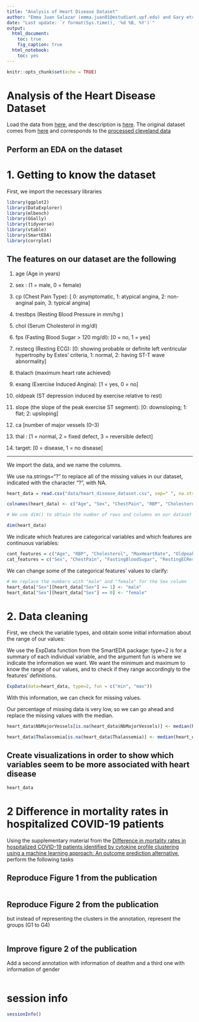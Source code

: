 ```yaml
---
title: "Analysis of Heart Disease Dataset"
author: "Emma Juan Salazar (emma.juan01@estudiant.upf.edu) and Gary etc."
date: "Last update: `r format(Sys.time(), '%d %B, %Y')`"      
output:
  html_document:
    toc: true
    fig_caption: true
  html_notebook: 
    toc: yes
---
```


```r
knitr::opts_chunk$set(echo = TRUE)
```

# Analysis of the Heart Disease Dataset

Load the data from [here](https://raw.githubusercontent.com/jpinero/DMI_2021/main/datasets/heart_disease_dataset.csv), and the description is [here](https://raw.githubusercontent.com/jpinero/DMI_2021/main/datasets/heart_disease_description.txt). The original dataset comes from [here](https://archive.ics.uci.edu/ml/datasets/Heart+Disease) and corresponds to the [processed cleveland data](https://archive.ics.uci.edu/ml/machine-learning-databases/heart-disease/processed.cleveland.data)

## Perform an EDA on the dataset

# 1. Getting to know the dataset

First, we import the necessary libraries

```r
library(ggplot2)
library(DataExplorer)
library(mlbench)
library(GGally)
library(tidyverse)
library(vtable)
library(SmartEDA)
library(corrplot)
```

## The features on our dataset are the following

1.  age (Age in years)

2.  sex : (1 = male, 0 = female)

3.  cp (Chest Pain Type): [ 0: asymptomatic, 1: atypical angina, 2: non-anginal pain, 3: typical angina]

4.  trestbps (Resting Blood Pressure in mm/hg )

5.  chol (Serum Cholesterol in mg/dl)

6.  fps (Fasting Blood Sugar \> 120 mg/dl): [0 = no, 1 = yes]

7.  restecg (Resting ECG): [0: showing probable or definite left ventricular hypertrophy by Estes' criteria, 1: normal, 2: having ST-T wave abnormality]

8.  thalach (maximum heart rate achieved)

9.  exang (Exercise Induced Angina): [1 = yes, 0 = no]

10. oldpeak (ST depression induced by exercise relative to rest)

11. slope (the slope of the peak exercise ST segment): [0: downsloping; 1: flat; 2: upsloping]

12. ca [number of major vessels (0--3)

13. thal : [1 = normal, 2 = fixed defect, 3 = reversible defect]

14. target: [0 = disease, 1 = no disease]

------------------------------------------------------------------------

We import the data, and we name the columns.

We use na.strings="?" to replace all of the missing values in our dataset, indicated with the character "?", with NA.

```r
heart_data = read.csv("data/heart_disease_dataset.csv", sep=" ", na.strings="?")

colnames(heart_data) <- c("Age", "Sex", "ChestPain", "RBP", "Cholesterol", "FastingBloodSugar", "RestingECResults", "MaxHeartRate", "ExInducedAngina", "Oldpeak", "Slope", "NbMajorVessels", "Thalassemia", "DiagnosisHD", "PatetientID")

# We use dim() to obtain the number of rows and columns on our dataset

dim(heart_data)
```

We indicate which features are categorical variables and which features are continuous variables:

```r
cont_features = c("Age", "RBP", "Cholesterol", "MaxHeartRate", "Oldpeak")
cat_features = c("Sex", "ChestPain", "FastingBloodSugar", "RestingECResults", "ExInducedAngina", "Slope", "NbMajorVessels", "Thalassemia", "DiagnosisHD")
```

We can change some of the categorical features' values to clarify:

```r
# We replace the numbers with "male" and "female" for the Sex column
heart_data["Sex"][heart_data["Sex"] == 1] <- "male"
heart_data["Sex"][heart_data["Sex"] == 0] <- "female"
```

# 2. Data cleaning

First, we check the variable types, and obtain some initial information about the range of our values:

We use the ExpData function from the SmartEDA package: type=2 is for a summary of each individual variable, and the argument fun is where we indicate the information we want. We want the minimum and maximum to know the range of our values, and to check if they range accordingly to the features' definitions.

```r
ExpData(data=heart_data, type=2, fun = c("min", "max"))
```

With this information, we can check for missing values.

Our percentage of missing data is very low, so we can go ahead and replace the missing values with the median.

```r
heart_data$NbMajorVessels[is.na(heart_data$NbMajorVessels)] <- median(heart_data$NbMajorVessels, na.rm = TRUE)

heart_data$Thalassemia[is.na(heart_data$Thalassemia)] <- median(heart_data$Thalassemia, na.rm = TRUE)
```

## Create visualizations in order to show which variables seem to be more associated with heart disease

```r
heart_data
```

# 2 Difference in mortality rates in hospitalized COVID-19 patients

Using the supplementary material from the [Difference in mortality rates in hospitalized COVID-19 patients identified by cytokine profile clustering using a machine learning approach: An outcome prediction alternative](https://www.frontiersin.org/articles/10.3389/fmed.2022.987182/full), perform the following tasks

## Reproduce Figure 1 from the publication

```r

```

## Reproduce Figure 2 from the publication

but instead of representing the clusters in the annotation, represent the groups (G1 to G4)

```r

```

## Improve figure 2 of the publication

Add a second annotation with information of deathm and a third one with information of gender

```r

```

# session info {.unnumbered}

```r
sessionInfo()
```
